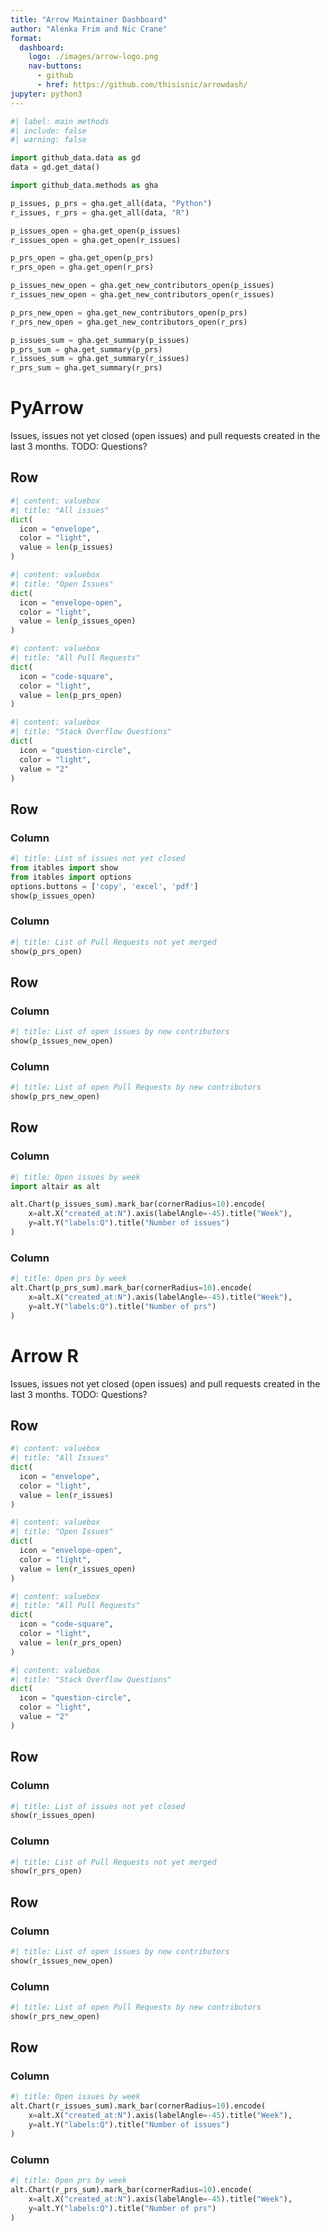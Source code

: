 ```yaml
--- 
title: "Arrow Maintainer Dashboard"
author: "Alenka Frim and Nic Crane"
format: 
  dashboard:
    logo: ./images/arrow-logo.png
    nav-buttons: 
      - github
      - href: https://github.com/thisisnic/arrowdash/
jupyter: python3
---
```


<!-- 

Needs Quarto 1.4 installed to run
Seek inspiration from https://quarto.org/docs/dashboards/examples/

-->

```python
#| label: main methods
#| include: false
#| warning: false

import github_data.data as gd
data = gd.get_data()

import github_data.methods as gha

p_issues, p_prs = gha.get_all(data, "Python")
r_issues, r_prs = gha.get_all(data, "R")

p_issues_open = gha.get_open(p_issues)
r_issues_open = gha.get_open(r_issues)

p_prs_open = gha.get_open(p_prs)
r_prs_open = gha.get_open(r_prs)

p_issues_new_open = gha.get_new_contributors_open(p_issues)
r_issues_new_open = gha.get_new_contributors_open(r_issues)

p_prs_new_open = gha.get_new_contributors_open(p_prs)
r_prs_new_open = gha.get_new_contributors_open(r_prs)

p_issues_sum = gha.get_summary(p_issues)
p_prs_sum = gha.get_summary(p_prs)
r_issues_sum = gha.get_summary(r_issues)
r_prs_sum = gha.get_summary(r_prs)
```

# PyArrow

Issues, issues not yet closed (open issues) and pull requests created in the last 3 months. TODO: Questions?

## Row

```python
#| content: valuebox
#| title: "All issues"
dict(
  icon = "envelope",
  color = "light",
  value = len(p_issues)
)
```

```python
#| content: valuebox
#| title: "Open Issues"
dict(
  icon = "envelope-open",
  color = "light",
  value = len(p_issues_open)
)
```

```python
#| content: valuebox
#| title: "All Pull Requests"
dict(
  icon = "code-square",
  color = "light",
  value = len(p_prs_open)
)
```

```python
#| content: valuebox
#| title: "Stack Overflow Questions"
dict(
  icon = "question-circle",
  color = "light",
  value = "2"
)
```

## Row

### Column {width=50%}

```python
#| title: List of issues not yet closed
from itables import show
from itables import options
options.buttons = ['copy', 'excel', 'pdf']
show(p_issues_open)
```

### Column {width=50%}

```python
#| title: List of Pull Requests not yet merged
show(p_prs_open)
```

## Row

### Column {width=50%}

```python
#| title: List of open issues by new contributors
show(p_issues_new_open)
```

### Column {width=50%}

```python
#| title: List of open Pull Requests by new contributors
show(p_prs_new_open)
```

## Row

### Column {width=50%}

```python
#| title: Open issues by week
import altair as alt

alt.Chart(p_issues_sum).mark_bar(cornerRadius=10).encode(
    x=alt.X("created_at:N").axis(labelAngle=-45).title("Week"),
    y=alt.Y("labels:Q").title("Number of issues")
)
```

### Column {width=50%}

```python
#| title: Open prs by week
alt.Chart(p_prs_sum).mark_bar(cornerRadius=10).encode(
    x=alt.X("created_at:N").axis(labelAngle=-45).title("Week"),
    y=alt.Y("labels:Q").title("Number of prs")
)
```

# Arrow R

Issues, issues not yet closed (open issues) and pull requests created in the last 3 months. TODO: Questions?

## Row

```python
#| content: valuebox
#| title: "All Issues"
dict(
  icon = "envelope",
  color = "light",
  value = len(r_issues)
)
```

```python
#| content: valuebox
#| title: "Open Issues"
dict(
  icon = "envelope-open",
  color = "light",
  value = len(r_issues_open)
)
```

```python
#| content: valuebox
#| title: "All Pull Requests"
dict(
  icon = "code-square",
  color = "light",
  value = len(r_prs_open)
)
```

```python
#| content: valuebox
#| title: "Stack Overflow Questions"
dict(
  icon = "question-circle",
  color = "light",
  value = "2"
)
```

## Row

### Column {width=50%}

```python
#| title: List of issues not yet closed
show(r_issues_open)
```

### Column {width=50%}

```python
#| title: List of Pull Requests not yet merged
show(r_prs_open)
```

## Row

### Column {width=50%}

```python
#| title: List of open issues by new contributors
show(r_issues_new_open)
```

### Column {width=50%}

```python
#| title: List of open Pull Requests by new contributors
show(r_prs_new_open)
```

## Row

### Column {width=50%}

```python
#| title: Open issues by week
alt.Chart(r_issues_sum).mark_bar(cornerRadius=10).encode(
    x=alt.X("created_at:N").axis(labelAngle=-45).title("Week"),
    y=alt.Y("labels:Q").title("Number of issues")
)
```

### Column {width=50%}

```python
#| title: Open prs by week
alt.Chart(r_prs_sum).mark_bar(cornerRadius=10).encode(
    x=alt.X("created_at:N").axis(labelAngle=-45).title("Week"),
    y=alt.Y("labels:Q").title("Number of prs")
)
```
